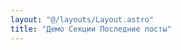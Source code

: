 ```yaml
---
layout: "@/layouts/Layout.astro"
title: "Демо Секции Последние посты"
---
```


<div class="">
    <LatestPosts 
        collectionName="special-offers" 
        id="specials" 
        class="bg-gray-100" 
        title="Специальные предложения" 
        loop={false}
        navigation={true}
        pagination={true}
        offset={0}  
        limit={4} 
    />
</div>

<div class="container content mt-10">
    <LatestPostsMdx />
</div>

<div class="my-10 px-10">
    <BackLink />
</div>